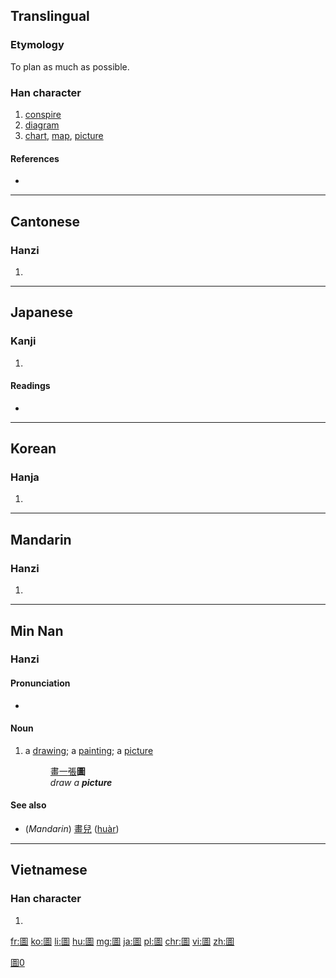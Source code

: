 {{also|图|図}}
==Translingual==

===Etymology===
{{Han compound|囗|啚|t2=hard|ls=ic}}

To plan as much as possible.

===Han character===
{{Han char|rn=31|rad=囗|as=11|sn=14|four=6060<sub>0</sub>|canj=田口十田 (WRJW), 田口卜田 (WRYW)|ids=⿴[[囗]][[啚]]}}

# [[conspire]]
# [[diagram]]
# [[chart]], [[map]], [[picture]]

====References====
* {{Han ref|kx=0220.180|dkj=04832|dj=0452.110|hdz=10725.060|uh=5716|ud=22294|bh=B9CF|bd=47567}}

----

==Cantonese==

===Hanzi===
{{yue-hanzi|jyut=[[tou4]]|y=tou4|sim=图}}

# {{defn|lang=yue|sort=囗11}}

----

==Japanese==
{{ja-forms|図|图|圖}}

===Kanji===
{{ja-kanji|grade=|rs=囗11}}

# {{defn|lang=ja|sort=囗11}}

====Readings====
* {{ja-readings|on=[[と]] (to), [[ず]] (zu)|kun=[[はかる]] (hakaru)}}

----

==Korean==

===Hanja===
{{ko-hanja|hangeul=도|rv=do|mr=to|eumhun=그림|ehrv=geurim|ehmr=kŭrim|ehy=kūlim}}

# {{defn|lang=ko|sort=囗11}}

----

==Mandarin==

===Hanzi===
{{cmn-hanzi|sim=图|pin=[[tú]] ([[tu2]])|wg=t'u<sup>2</sup>}}

# {{defn|lang=cmn|sort=囗11}}

----

==Min Nan==

===Hanzi===
{{nan-hanzi}}

====Pronunciation====
* {{IPA|[ tɔ˧˥ ]|lang=nan}}

====Noun====
{{nan-noun|t|poj=[[tô·]] (to·<sup>5</sup>)|pojt=too5|tra=圖|sim=图|rs=囗11}}

# a [[drawing]]; a [[painting]]; a [[picture]]
#: [[畫]][[一]][[張]]'''圖'''
#: {{unicode|ōe chi̍t tiuⁿ '''tô·'''}}
#: ''draw a '''picture'''''

====See also====
* (''Mandarin'') [[畫兒]] ([[huàr]])

----

==Vietnamese==

===Han character===
{{vi-hantu|[[đồ]]|rs=囗11}}

# {{defn|lang=vi|sort=囗11}}

[[Category:CJKV characters simplified differently in Japan and China|圖0]]

[[fr:圖]]
[[ko:圖]]
[[li:圖]]
[[hu:圖]]
[[mg:圖]]
[[ja:圖]]
[[pl:圖]]
[[chr:圖]]
[[vi:圖]]
[[zh:圖]]
